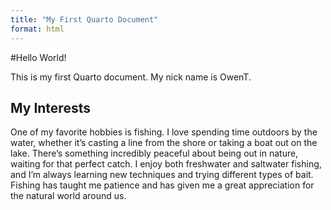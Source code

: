 ```yaml
---
title: "My First Quarto Document"
format: html
---
```


#Hello World! 

This is my first Quarto document. My nick name is OwenT.

## My Interests

One of my favorite hobbies is fishing. I love spending time outdoors by the water, whether it's casting a line from the shore or taking a boat out on the lake. There's something incredibly peaceful about being out in nature, waiting for that perfect catch. I enjoy both freshwater and saltwater fishing, and I'm always learning new techniques and trying different types of bait. Fishing has taught me patience and has given me a great appreciation for the natural world around us.